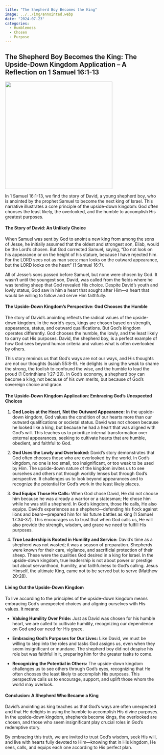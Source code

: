 ```yaml
---
title: "The Shepherd Boy Becomes the King"
image: ../../img/annointed.webp
date: "2024-07-23"
categories:
  - Humbleness
  - Chosen
  - Purpose
---
```


## The Shepherd Boy Becomes the King: The Upside-Down Kingdom Application – A Reflection on 1 Samuel 16:1-13

![](../../img/annointed.webp){fig-align="center" width="350"}

In 1 Samuel 16:1-13, we find the story of David, a young shepherd boy, who is anointed by the prophet Samuel to become the next king of Israel. This narrative illustrates a core principle of the upside-down kingdom: God often chooses the least likely, the overlooked, and the humble to accomplish His greatest purposes.

#### The Story of David: An Unlikely Choice

When Samuel was sent by God to anoint a new king from among the sons of Jesse, he initially assumed that the oldest and strongest son, Eliab, would be the Lord’s chosen. But God corrected Samuel, saying, “Do not look on his appearance or on the height of his stature, because I have rejected him. For the LORD sees not as man sees: man looks on the outward appearance, but the LORD looks on the heart” (1 Samuel 16:7).

All of Jesse's sons passed before Samuel, but none were chosen by God. It wasn’t until the youngest son, David, was called from the fields where he was tending sheep that God revealed His choice. Despite David’s youth and lowly status, God saw in him a heart that sought after Him—a heart that would be willing to follow and serve Him faithfully.

#### The Upside-Down Kingdom’s Perspective: God Chooses the Humble

The story of David’s anointing reflects the radical values of the upside-down kingdom. In the world’s eyes, kings are chosen based on strength, appearance, status, and outward qualifications. But God’s kingdom operates differently. God chooses the humble, the lowly, and the least likely to carry out His purposes. David, the shepherd boy, is a perfect example of how God sees beyond human criteria and values what is often overlooked by others.

This story reminds us that God’s ways are not our ways, and His thoughts are not our thoughts (Isaiah 55:8-9). He delights in using the weak to shame the strong, the foolish to confound the wise, and the humble to lead the proud (1 Corinthians 1:27-29). In God's economy, a shepherd boy can become a king, not because of his own merits, but because of God's sovereign choice and grace.

#### The Upside-Down Kingdom Application: Embracing God's Unexpected Choices

1.  **God Looks at the Heart, Not the Outward Appearance:** In the upside-down kingdom, God values the condition of our hearts more than our outward qualifications or societal status. David was not chosen because he looked like a king, but because he had a heart that was aligned with God’s will. This teaches us to prioritize internal transformation over external appearances, seeking to cultivate hearts that are humble, obedient, and faithful to God.

2.  **God Uses the Lowly and Overlooked:** David’s story demonstrates that God often chooses those who are overlooked by the world. In God’s kingdom, no one is too small, too insignificant, or too weak to be used by Him. The upside-down nature of the kingdom invites us to see ourselves and others not through worldly lenses but through God’s perspective. It challenges us to look beyond appearances and to recognize the potential for God’s work in the least likely places.

3.  **God Equips Those He Calls:** When God chose David, He did not choose him because he was already a warrior or a statesman; He chose him while he was still a shepherd. In God’s kingdom, those He calls, He also equips. David's experiences as a shepherd—defending his flock against lions and bears—prepared him for his future battles as king (1 Samuel 17:34-37). This encourages us to trust that when God calls us, He will also provide the strength, wisdom, and grace we need to fulfill His purposes.

4.  **True Leadership is Rooted in Humility and Service:** David's time as a shepherd was not wasted; it was a season of preparation. Shepherds were known for their care, vigilance, and sacrificial protection of their sheep. These were the qualities God desired in a king for Israel. In the upside-down kingdom, true leadership is not about power or prestige but about servanthood, humility, and faithfulness to God’s calling. Jesus Himself, the ultimate King, came not to be served but to serve (Matthew 20:28).

#### Living Out the Upside-Down Kingdom

To live according to the principles of the upside-down kingdom means embracing God’s unexpected choices and aligning ourselves with His values. It means:

-   **Valuing Humility Over Pride:** Just as David was chosen for his humble heart, we are called to cultivate humility, recognizing our dependence on God and our need for His grace.

-   **Embracing God’s Purposes for Our Lives:** Like David, we must be willing to step into the roles and tasks God assigns us, even when they seem insignificant or mundane. The shepherd boy did not despise his role but was faithful in it, preparing him for the greater tasks to come.

-   **Recognizing the Potential in Others:** The upside-down kingdom challenges us to see others through God’s eyes, recognizing that He often chooses the least likely to accomplish His purposes. This perspective calls us to encourage, support, and uplift those whom the world may overlook.

#### Conclusion: A Shepherd Who Became a King

David’s anointing as king teaches us that God’s ways are often unexpected and that He delights in using the humble to accomplish His divine purposes. In the upside-down kingdom, shepherds become kings, the overlooked are chosen, and those who seem insignificant play crucial roles in God’s redemptive story.

By embracing this truth, we are invited to trust God’s wisdom, seek His will, and live with hearts fully devoted to Him—knowing that in His kingdom, He sees, calls, and equips each one according to His perfect plan.

